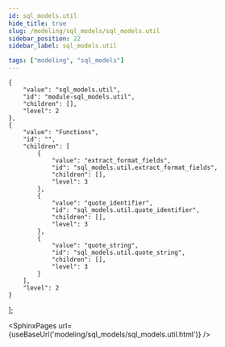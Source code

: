 ```yaml
---
id: sql_models.util
hide_title: true
slug: /modeling/sql_models/sql_models.util
sidebar_position: 22
sidebar_label: sql_models.util

tags: ["modeling", "sql_models"]
---
```


    {
        "value": "sql_models.util",
        "id": "module-sql_models.util",
        "children": [],
        "level": 2
    },
    {
        "value": "Functions",
        "id": "",
        "children": [
            {
                "value": "extract_format_fields",
                "id": "sql_models.util.extract_format_fields",
                "children": [],
                "level": 3
            },
            {
                "value": "quote_identifier",
                "id": "sql_models.util.quote_identifier",
                "children": [],
                "level": 3
            },
            {
                "value": "quote_string",
                "id": "sql_models.util.quote_string",
                "children": [],
                "level": 3
            }
        ],
        "level": 2
    }
];




<SphinxPages url={useBaseUrl('modeling/sql_models/sql_models.util.html')} />
